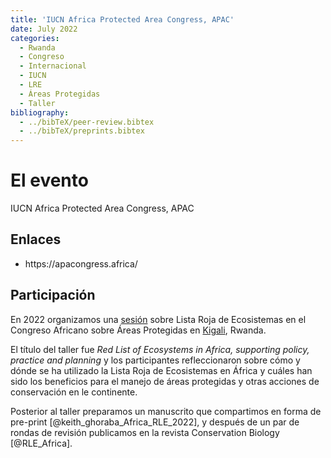 ```yaml
---
title: 'IUCN Africa Protected Area Congress, APAC'
date: July 2022
categories:
  - Rwanda
  - Congreso
  - Internacional
  - IUCN
  - LRE
  - Áreas Protegidas
  - Taller
bibliography: 
  - ../bibTeX/peer-review.bibtex
  - ../bibTeX/preprints.bibtex
---
```


# El evento 

IUCN Africa Protected Area Congress, APAC

## Enlaces

- https://apacongress.africa/

## Participación

En 2022 organizamos una [sesión](https://osf.io/fgzac) sobre Lista Roja de Ecosistemas en el Congreso Africano sobre Áreas Protegidas en [Kigali](/lgrs/Kigali.qmd), Rwanda. 

El título del taller fue _Red List of Ecosystems in Africa, supporting policy, practice and planning_ y los participantes refleccionaron sobre cómo y dónde se ha utilizado la Lista Roja de Ecosistemas en África y cuáles han sido los beneficios para el manejo de áreas protegidas y otras acciones de conservación en le continente.

Posterior al taller preparamos un manuscrito que compartimos en forma de pre-print [@keith_ghoraba_Africa_RLE_2022], y después de un par de rondas de revisión publicamos en la revista Conservation Biology [@RLE_Africa].

